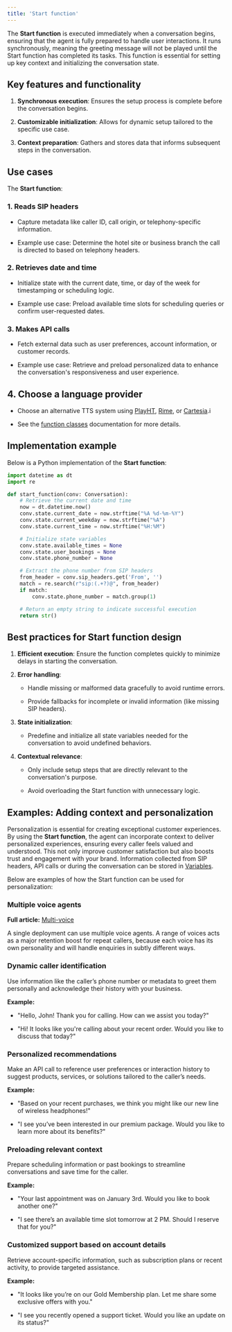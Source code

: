 ```yaml
---
title: 'Start function'
---
```


The **Start function** is executed immediately when a conversation begins, ensuring that the agent is fully prepared to handle user interactions.
It runs synchronously, meaning the greeting message will not be played until the Start function has completed its tasks. This function is essential for setting up key context and initializing the conversation state.

## Key features and functionality

1. **Synchronous execution**: Ensures the setup process is complete before the conversation begins.

2. **Customizable initialization**: Allows for dynamic setup tailored to the specific use case.

3. **Context preparation**: Gathers and stores data that informs subsequent steps in the conversation.

## Use cases

The **Start function**:

### 1. Reads SIP headers

* Capture metadata like caller ID, call origin, or telephony-specific information.

* Example use case: Determine the hotel site or business branch the call is directed to based on telephony headers.

### 2. Retrieves date and time

* Initialize state with the current date, time, or day of the week for timestamping or scheduling logic.

* Example use case: Preload available time slots for scheduling queries or confirm user-requested dates.

### 3. Makes API calls

* Fetch external data such as user preferences, account information, or customer records.

* Example use case: Retrieve and preload personalized data to enhance the conversation's responsiveness and user experience.

## 4. Choose a language provider

* Choose an alternative TTS system using [PlayHT](https://docs.play.ht/reference/api-getting-started), [Rime](https://docs.rime.ai/api-reference/voices), or [Cartesia](https://docs.cartesia.ai/api-reference/tts/tts).i

* See the [function classes](/function/classes) documentation for more details.

## Implementation example

Below is a Python implementation of the **Start function**:

```python
import datetime as dt
import re

def start_function(conv: Conversation):
    # Retrieve the current date and time
    now = dt.datetime.now()
    conv.state.current_date = now.strftime("%A %d-%m-%Y")
    conv.state.current_weekday = now.strftime("%A")
    conv.state.current_time = now.strftime("%H:%M")

    # Initialize state variables
    conv.state.available_times = None
    conv.state.user_bookings = None
    conv.state.phone_number = None

    # Extract the phone number from SIP headers
    from_header = conv.sip_headers.get('From', '')
    match = re.search(r"sip:(.+?)@", from_header)
    if match:
        conv.state.phone_number = match.group(1)

    # Return an empty string to indicate successful execution
    return str()
```

## Best practices for Start function design

1. **Efficient execution**: Ensure the function completes quickly to minimize delays in starting the conversation.

2. **Error handling**:

   * Handle missing or malformed data gracefully to avoid runtime errors.

   * Provide fallbacks for incomplete or invalid information (like missing SIP headers).

3. **State initialization**:

   * Predefine and initialize all state variables needed for the conversation to avoid undefined behaviors.

4. **Contextual relevance**:

   * Only include setup steps that are directly relevant to the conversation's purpose.

   * Avoid overloading the Start function with unnecessary logic.

## Examples: Adding context and personalization

Personalization is essential for creating exceptional customer experiences. By using the **Start function**, the agent can incorporate context to deliver personalized experiences, ensuring every caller feels valued and understood. This not only improve customer satisfaction but also boosts trust and engagement with your brand. Information collected from SIP headers, API calls or during the conversation can be stored in [Variables](./variables).&#x20;

Below are examples of how the Start function can be used for personalization:

### Multiple voice agents

**Full article:** [Multi-voice](/voice/multi-voice)

A single deployment can use multiple voice agents. A range of voices acts as a major retention boost for repeat callers, because each voice has its own personality
and will handle enquiries in subtly different ways.

### Dynamic caller identification

Use information like the caller’s phone number or metadata to greet them personally and acknowledge their history with your business.

**Example:**

* "Hello, John! Thank you for calling. How can we assist you today?"

* "Hi! It looks like you're calling about your recent order. Would you like to discuss that today?"

### Personalized recommendations

Make an API call to reference user preferences or interaction history to suggest products, services, or solutions tailored to the caller’s needs.

**Example:**

* "Based on your recent purchases, we think you might like our new line of wireless headphones!"

* "I see you’ve been interested in our premium package. Would you like to learn more about its benefits?"

### Preloading relevant context

Prepare scheduling information or past bookings to streamline conversations and save time for the caller.

**Example:**

* "Your last appointment was on January 3rd. Would you like to book another one?"

* "I see there’s an available time slot tomorrow at 2 PM. Should I reserve that for you?"

### Customized support based on account details

Retrieve account-specific information, such as subscription plans or recent activity, to provide targeted assistance.

**Example:**

* "It looks like you’re on our Gold Membership plan. Let me share some exclusive offers with you."

* "I see you recently opened a support ticket. Would you like an update on its status?"